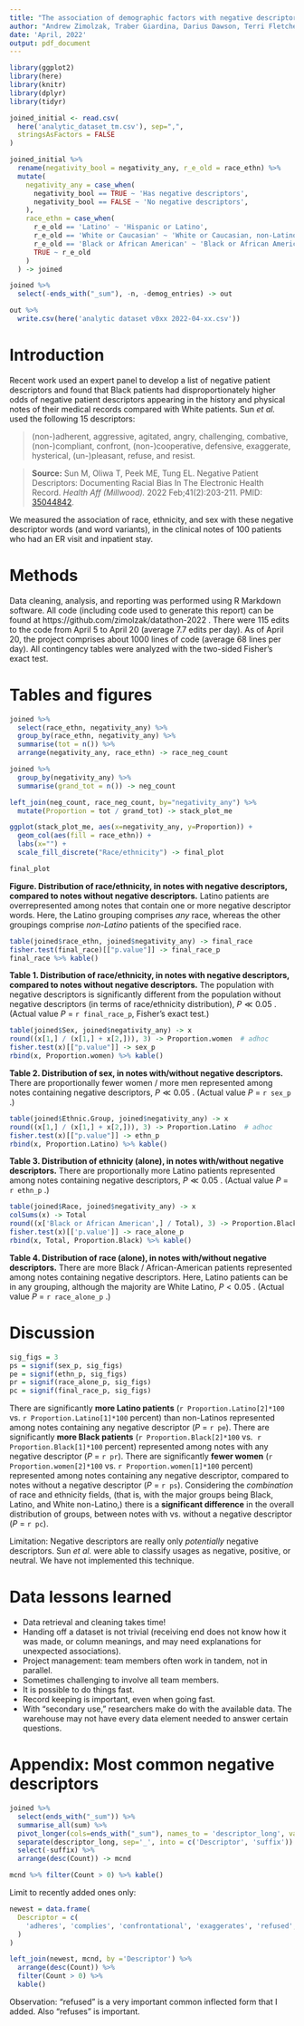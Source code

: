 ```yaml
---
title: "The association of demographic factors with negative descriptors in medical text"
author: "Andrew Zimolzak, Traber Giardina, Darius Dawson, Terri Fletcher, Taylor Scott, Debra Choi"
date: 'April, 2022'
output: pdf_document
---
```


```r
library(ggplot2)
library(here)
library(knitr)
library(dplyr)
library(tidyr)
```

```r
joined_initial <- read.csv(
  here('analytic_dataset_tm.csv'), sep=",",
  stringsAsFactors = FALSE
) 

joined_initial %>%
  rename(negativity_bool = negativity_any, r_e_old = race_ethn) %>%
  mutate(
    negativity_any = case_when(
      negativity_bool == TRUE ~ 'Has negative descriptors',
      negativity_bool == FALSE ~ 'No negative descriptors',
    ),
    race_ethn = case_when(
      r_e_old == 'Latino' ~ 'Hispanic or Latino',
      r_e_old == 'White or Caucasian' ~ 'White or Caucasian, non-Latino',
      r_e_old == 'Black or African American' ~ 'Black or African American, non-Latino',
      TRUE ~ r_e_old
    )
  ) -> joined
```

```r
joined %>%
  select(-ends_with("_sum"), -n, -demog_entries) -> out

out %>%
  write.csv(here('analytic dataset v0xx 2022-04-xx.csv'))
```

# Introduction

Recent work used an expert panel to develop a list of negative patient
descriptors and found that Black patients had disproportionately
higher odds of negative patient descriptors appearing in the history
and physical notes of their medical records compared with White
patients. Sun *et al.* used the following 15 descriptors:

> (non-)adherent, aggressive, agitated, angry, challenging, combative,
> (non-)compliant, confront, (non-)cooperative, defensive, exaggerate,
> hysterical, (un-)pleasant, refuse, and resist.

> **Source:** Sun M, Oliwa T, Peek ME, Tung EL. Negative Patient Descriptors:
> Documenting Racial Bias In The Electronic Health Record.
> *Health Aff (Millwood).* 2022 Feb;41(2):203-211.
> PMID: [35044842](https://pubmed.ncbi.nlm.nih.gov/35044842/).

We measured the association of race, ethnicity, and sex with these
negative descriptor words (and word variants), in the clinical notes of 100 patients who
had an ER visit and inpatient stay.

# Methods

Data cleaning, analysis, and reporting was performed using R Markdown software.
All code (including code used to generate this report) can be found at
https://github.com/zimolzak/datathon-2022 . There were 115 edits to the code
from April 5 to April 20 (average 7.7 edits per day). As of April 20, the project
comprises about 1000 lines of code (average 68 lines per day). All contingency
tables were analyzed with the two-sided Fisher's exact test.




# Tables and figures

```r
joined %>%
  select(race_ethn, negativity_any) %>%
  group_by(race_ethn, negativity_any) %>%
  summarise(tot = n()) %>%
  arrange(negativity_any, race_ethn) -> race_neg_count

joined %>%
  group_by(negativity_any) %>%
  summarise(grand_tot = n()) -> neg_count

left_join(neg_count, race_neg_count, by="negativity_any") %>%
  mutate(Proportion = tot / grand_tot) -> stack_plot_me

ggplot(stack_plot_me, aes(x=negativity_any, y=Proportion)) +
  geom_col(aes(fill = race_ethn)) +
  labs(x="") +
  scale_fill_discrete("Race/ethnicity") -> final_plot

final_plot
```

**Figure. Distribution of race/ethnicity, in notes with negative
descriptors, compared to notes without negative descriptors.** Latino
patients are overrepresented among notes that contain one or more
negative descriptor words. Here, the Latino grouping comprises *any*
race, whereas the other groupings comprise *non-Latino* patients of
the specified race.




```r
table(joined$race_ethn, joined$negativity_any) -> final_race
fisher.test(final_race)[["p.value"]] -> final_race_p
final_race %>% kable()
```

**Table 1. Distribution of race/ethnicity, in notes with negative
descriptors, compared to notes without negative descriptors.**
The population with negative descriptors is significantly different from the
population without negative descriptors (in terms of race/ethnicity distribution),
$P \ll 0.05$ . (Actual value *P* = `r final_race_p`, Fisher's exact test.)




```r
table(joined$Sex, joined$negativity_any) -> x
round((x[1,] / (x[1,] + x[2,])), 3) -> Proportion.women  # adhoc
fisher.test(x)[["p.value"]] -> sex_p
rbind(x, Proportion.women) %>% kable()
```

**Table 2. Distribution of sex, in notes with/without negative
descriptors.** There are proportionally fewer women / more men
represented among notes containing negative descriptors,
$P \ll 0.05$ . (Actual value *P* = `r sex_p` .)




```r
table(joined$Ethnic.Group, joined$negativity_any) -> x
round((x[1,] / (x[1,] + x[2,])), 3) -> Proportion.Latino  # adhoc
fisher.test(x)[["p.value"]] -> ethn_p
rbind(x, Proportion.Latino) %>% kable()
```

**Table 3. Distribution of ethnicity (alone), in notes with/without negative
descriptors.** There are proportionally more Latino patients
represented among notes containing negative descriptors,
$P \ll 0.05$ . (Actual value *P* = `r ethn_p` .)





```r
table(joined$Race, joined$negativity_any) -> x
colSums(x) -> Total
round((x['Black or African American',] / Total), 3) -> Proportion.Black
fisher.test(x)[['p.value']] -> race_alone_p
rbind(x, Total, Proportion.Black) %>% kable()
```

**Table 4. Distribution of race (alone), in notes with/without negative
descriptors.** There are more Black / African-American patients
represented among notes containing negative descriptors. Here, Latino
patients can be in any grouping, although the majority are White
Latino,
$P < 0.05$ . (Actual value *P* = `r race_alone_p` .)




# Discussion

```r
sig_figs = 3
ps = signif(sex_p, sig_figs)
pe = signif(ethn_p, sig_figs)
pr = signif(race_alone_p, sig_figs)
pc = signif(final_race_p, sig_figs)
```

There are significantly **more Latino patients**
(`r Proportion.Latino[2]*100` vs. `r Proportion.Latino[1]*100` percent)
than non-Latinos represented among notes containing any negative
descriptor (*P* = `r pe`). There are significantly **more Black
patients** (`r Proportion.Black[2]*100` vs. 
`r Proportion.Black[1]*100` percent) represented among notes with any
negative descriptor (*P* = `r pr`). There are significantly **fewer
women** (`r Proportion.women[2]*100` vs. `r Proportion.women[1]*100`
percent) represented among notes containing any negative descriptor,
compared to notes without a negative descriptor (*P* = `r ps`).
Considering the *combination* of race and ethnicity fields, (that is,
with the major groups being Black, Latino, and White non-Latino,)
there is a **significant difference** in the overall distribution of groups,
between notes with vs. without a negative descriptor (*P* = `r pc`).

Limitation: Negative descriptors are really only *potentially* negative descriptors.
Sun *et al.* were able to classify usages as negative, positive, or neutral.
We have not implemented this technique.




# Data lessons learned

- Data retrieval and cleaning takes time!
- Handing off a dataset is not trivial (receiving end does not know how it was made, or column meanings, and may need explanations for unexpected associations).
- Project management: team members often work in tandem, not in parallel.
- Sometimes challenging to involve all team members.
- It is possible to do things fast.
- Record keeping is important, even when going fast.
- With "secondary use," researchers make do with the available data. The warehouse may not have every data element needed to answer certain questions.




# Appendix: Most common negative descriptors

```r
joined %>%
  select(ends_with("_sum")) %>%
  summarise_all(sum) %>%
  pivot_longer(cols=ends_with("_sum"), names_to = 'descriptor_long', values_to = 'Count') %>%
  separate(descriptor_long, sep='_', into = c('Descriptor', 'suffix')) %>%
  select(-suffix) %>%
  arrange(desc(Count)) -> mcnd

mcnd %>% filter(Count > 0) %>% kable()
```

Limit to recently added ones only:

```r
newest = data.frame(
  Descriptor = c(
    'adheres', 'complies', 'confrontational', 'exaggerates', 'refused', 'refuses', 'resists'
  )
)

left_join(newest, mcnd, by ='Descriptor') %>%
  arrange(desc(Count)) %>%
  filter(Count > 0) %>%
  kable()
```

Observation: "refused" is a very important common inflected form that I added.
Also "refuses" is important.
